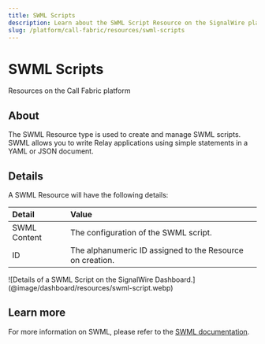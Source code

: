 ```yaml
---
title: SWML Scripts
description: Learn about the SWML Script Resource on the SignalWire platform - what they are, how they work, and how to manage them in the Dashboard.
slug: /platform/call-fabric/resources/swml-scripts
---
```


# SWML Scripts

<Subtitle>Resources on the Call Fabric platform</Subtitle>

## About

The SWML Resource type is used to create and manage SWML scripts.
SWML allows you to write Relay applications using simple statements in a YAML or JSON document.

## Details

A SWML Resource will have the following details:

| Detail       | Value                                                     |
|:-------------|:----------------------------------------------------------|
| SWML Content | The configuration of the SWML script.                     |
| ID           | The alphanumeric ID assigned to the Resource on creation. |

<Frame>
  ![Details of a SWML Script on the SignalWire Dashboard.](@image/dashboard/resources/swml-script.webp)
</Frame>

## Learn more

For more information on SWML, please refer to the [SWML documentation](/swml).